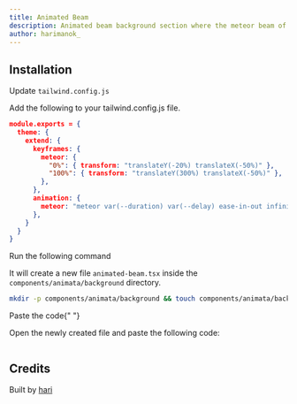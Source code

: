 ```yaml
---
title: Animated Beam
description: Animated beam background section where the meteor beam of lights move through the line.
author: harimanok_
---
```


<ComponentPreview name="background-animated-beam--docs" />

## Installation

<Steps>

<Step>Update `tailwind.config.js`</Step>

Add the following to your tailwind.config.js file.

```json {5-8} {11}
module.exports = {
  theme: {
    extend: {
      keyframes: {
        meteor: {
          "0%": { transform: "translateY(-20%) translateX(-50%)" },
          "100%": { transform: "translateY(300%) translateX(-50%)" },
        },
      },
      animation: {
        meteor: "meteor var(--duration) var(--delay) ease-in-out infinite",
      },
    }
  }
}
```

<Step>Run the following command</Step>

It will create a new file `animated-beam.tsx` inside the `components/animata/background` directory.

```bash
mkdir -p components/animata/background && touch components/animata/background/animated-beam.tsx
```

<Step>Paste the code</Step>{" "}

Open the newly created file and paste the following code:

```jsx file=<rootDir>/animata/background/animated-beam.tsx

```

</Steps>

## Credits

Built by [hari](https://github.com/hari)
